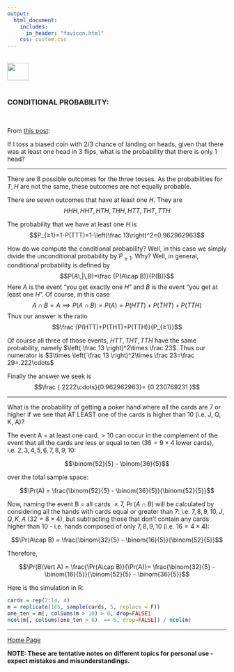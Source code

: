 ```yaml
---
output: 
  html_document:
    includes:
      in_header: "favicon.html" 
    css: custom.css
---
```


<br>
<a href="http://rinterested.github.io/statistics/index.html">
<img HEIGHT="40" WIDTH="50" src="https://cloud.githubusercontent.com/assets/9312897/10556783/a27a26fa-745c-11e5-9b1a-2d5bd737387a.PNG"></a>
<br><br>


### CONDITIONAL PROBABILITY:
<br>

From [this post](http://math.stackexchange.com/q/2055674/152225):

If I toss a biased coin with $2/3$ chance of landing on heads, given that there was at least one head in $3$ flips, what is the probability that there is only $1$ head?

----

There are $8$ possible outcomes for the three tosses.  As the probabilities for $T,H$ are not the same, these outcomes are not equally probable.

There are seven outcomes that have at least one $H$.  They are $$HHH,HHT,HTH,THH,HTT,THT,TTH$$

The probability that we have at least one $H$ is $$P_{≥1}=1-P(TTT)=1-\left(\frac 13\right)^2=0.962962963$$

How do we compute the conditional probability?  Well, in this case we simply divide the unconditional probability by $P_{≥1}$.  Why?  Well, in general, conditional probability is defined by $$P(A\,|\,B)=\frac {P(A\cap B)}{P(B)}$$ Here $A$ is the event "you get exactly one $H$"  and $B$ is the event "you get at least one $H$".  Of course, in this case $$A\cap B=A\implies P(A\cap B)=P(A)=P(HTT)+P(THT)+P(TTH)$$  Thus our answer is the ratio $$\frac {P(HTT)+P(THT)+P(TTH)}{P_{≥1}}$$

Of course all three of those events, $HTT,THT,TTH$ have the same probability, namely $\left( \frac 13 \right)^2\times \frac 23$.  Thus our numerator is $3\times \left( \frac 13 \right)^2\times \frac 23=\frac 29=.222\cdots$  

Finally the answer we seek is $$\frac {.2222\cdots}{0.962962963}= {0.230769231
}$$

---

What is the probability of getting a poker hand where all the cards are $7$ or higher if we see that AT LEAST one of the cards is higher than $10$ (i.e. $\text{J, Q, K, A}$)?

The event $\text{A = at least one card }>10$ can occur in the complement of the event that all the cards are less or equal to ten ($36=9\times 4$ lower cards), i.e. $2,3,4,5,6,7,8,9,10:$

$$\binom{52}{5} - \binom{36}{5}$$

over the total sample space:

$$\Pr(A) = \frac{\binom{52}{5} - \binom{36}{5}}{\binom{52}{5}}$$

Now, naming the event $\text{B = all cards }\geq 7$, $\Pr(A\cap B)$ will be calculated by considering all the hands with cards equal or greater than $7$: i.e. $7,8,9,10,J,Q,K,A$ ($32 = 8 \times 4$), but subtracting those that don't contain any cards higher than $10$ - i.e. hands composed of only $7,8,9,10$ (i.e. $16 =4 \times 4$):

$$\Pr(A\cap B) = \frac{\binom{32}{5} - \binom{16}{5}}{\binom{52}{5}}$$

Therefore,

$$\Pr(B\Vert A) = \frac{\Pr(A\cap B)}{\Pr(A)}= \frac{\binom{32}{5} - \binom{16}{5}}{\binom{52}{5} - \binom{36}{5}}$$

Here is the simulation in R:


```r
cards = rep(2:14, 4)
m = replicate(1e5, sample(cards, 5, replace = F))
one_ten = m[, colSums(m > 10) > 0, drop=FALSE]
ncol(m[, colSums(one_ten > 6)  == 5, drop=FALSE]) / ncol(m)
```


---
<a href="http://rinterested.github.io/statistics/index.html">Home Page</a>

**NOTE: These are tentative notes on different topics for personal use - expect mistakes and misunderstandings.**
